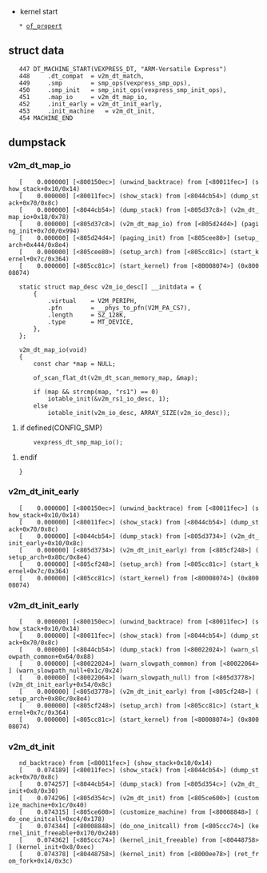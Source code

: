 * kernel start
	* [[of_propert]]
== struct data ==
    447 DT_MACHINE_START(VEXPRESS_DT, "ARM-Versatile Express")
    448     .dt_compat  = v2m_dt_match, 
    449     .smp        = smp_ops(vexpress_smp_ops),
    450     .smp_init   = smp_init_ops(vexpress_smp_init_ops),
    451     .map_io     = v2m_dt_map_io, 
    452     .init_early = v2m_dt_init_early,
    453     .init_machine   = v2m_dt_init, 
    454 MACHINE_END      
== dumpstack ==
=== v2m_dt_map_io ===
    [    0.000000] [<800150ec>] (unwind_backtrace) from [<80011fec>] (show_stack+0x10/0x14)
    [    0.000000] [<80011fec>] (show_stack) from [<8044cb54>] (dump_stack+0x70/0x8c)
    [    0.000000] [<8044cb54>] (dump_stack) from [<805d37c8>] (v2m_dt_map_io+0x18/0x78)
    [    0.000000] [<805d37c8>] (v2m_dt_map_io) from [<805d24d4>] (paging_init+0x7d0/0x994)
    [    0.000000] [<805d24d4>] (paging_init) from [<805cee80>] (setup_arch+0x444/0x8e4)
    [    0.000000] [<805cee80>] (setup_arch) from [<805cc81c>] (start_kernel+0x7c/0x364)
    [    0.000000] [<805cc81c>] (start_kernel) from [<80008074>] (0x80008074)

    static struct map_desc v2m_io_desc[] __initdata = { 
        {   
            .virtual    = V2M_PERIPH,
            .pfn        = __phys_to_pfn(V2M_PA_CS7),
            .length     = SZ_128K,
            .type       = MT_DEVICE,
        },  
    };
    
    v2m_dt_map_io(void)
    {
        const char *map = NULL;

        of_scan_flat_dt(v2m_dt_scan_memory_map, &map);

        if (map && strcmp(map, "rs1") == 0)
            iotable_init(&v2m_rs1_io_desc, 1);
        else
            iotable_init(v2m_io_desc, ARRAY_SIZE(v2m_io_desc));

#if defined(CONFIG_SMP)
        vexpress_dt_smp_map_io();
#endif
    }

=== v2m_dt_init_early ===
    [    0.000000] [<800150ec>] (unwind_backtrace) from [<80011fec>] (show_stack+0x10/0x14)
    [    0.000000] [<80011fec>] (show_stack) from [<8044cb54>] (dump_stack+0x70/0x8c)
    [    0.000000] [<8044cb54>] (dump_stack) from [<805d3734>] (v2m_dt_init_early+0x10/0x8c)
    [    0.000000] [<805d3734>] (v2m_dt_init_early) from [<805cf248>] (setup_arch+0x80c/0x8e4)
    [    0.000000] [<805cf248>] (setup_arch) from [<805cc81c>] (start_kernel+0x7c/0x364)
    [    0.000000] [<805cc81c>] (start_kernel) from [<80008074>] (0x80008074)

===v2m_dt_init_early===
    [    0.000000] [<800150ec>] (unwind_backtrace) from [<80011fec>] (show_stack+0x10/0x14)
    [    0.000000] [<80011fec>] (show_stack) from [<8044cb54>] (dump_stack+0x70/0x8c)
    [    0.000000] [<8044cb54>] (dump_stack) from [<80022024>] (warn_slowpath_common+0x64/0x88)
    [    0.000000] [<80022024>] (warn_slowpath_common) from [<80022064>] (warn_slowpath_null+0x1c/0x24)
    [    0.000000] [<80022064>] (warn_slowpath_null) from [<805d3778>] (v2m_dt_init_early+0x54/0x8c)
    [    0.000000] [<805d3778>] (v2m_dt_init_early) from [<805cf248>] (setup_arch+0x80c/0x8e4)
    [    0.000000] [<805cf248>] (setup_arch) from [<805cc81c>] (start_kernel+0x7c/0x364)
    [    0.000000] [<805cc81c>] (start_kernel) from [<80008074>] (0x80008074)

=== v2m_dt_init ===
    nd_backtrace) from [<80011fec>] (show_stack+0x10/0x14)
    [    0.074189] [<80011fec>] (show_stack) from [<8044cb54>] (dump_stack+0x70/0x8c)
    [    0.074257] [<8044cb54>] (dump_stack) from [<805d354c>] (v2m_dt_init+0x8/0x30)
    [    0.074296] [<805d354c>] (v2m_dt_init) from [<805ce600>] (customize_machine+0x1c/0x40)
    [    0.074315] [<805ce600>] (customize_machine) from [<80008848>] (do_one_initcall+0xc4/0x178)
    [    0.074344] [<80008848>] (do_one_initcall) from [<805ccc74>] (kernel_init_freeable+0x170/0x240)
    [    0.074362] [<805ccc74>] (kernel_init_freeable) from [<80448758>] (kernel_init+0x8/0xec)
    [    0.074378] [<80448758>] (kernel_init) from [<8000ee78>] (ret_from_fork+0x14/0x3c)


